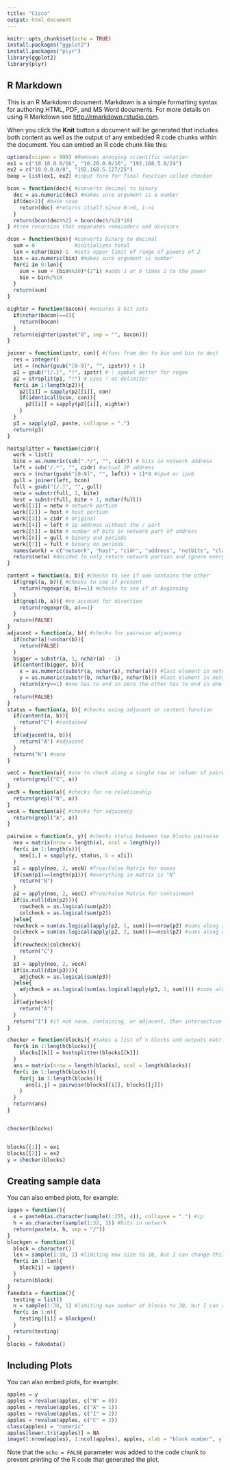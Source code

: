 ```yaml
---
title: "Cisco"
output: html_document
---
```


```r
knitr::opts_chunk$set(echo = TRUE)
install.packages("ggplot2")
install.packages("plyr")
library(ggplot2)
library(plyr)
```

## R Markdown

This is an R Markdown document. Markdown is a simple formatting syntax for authoring HTML, PDF, and MS Word documents. For more details on using R Markdown see <http://rmarkdown.rstudio.com>.

When you click the **Knit** button a document will be generated that includes both content as well as the output of any embedded R code chunks within the document. You can embed an R code chunk like this:

```r
options(scipen = 999) #Removes annoying scientific notation
ex1 = c("10.10.0.0/16", "10.20.0.0/16", "192.168.5.0/24")
ex2 = c("10.0.0.0/8", "192.168.5.127/25")
boop = list(ex1, ex2) #input form for final function called checker

bcon = function(dec){ #converts decimal to binary
  dec = as.numeric(dec) #makes sure argument is a number
  if(dec<2){ #base case
    return(dec) #returns itself since 0->0, 1->1
  } 
  return(bcon(dec%%2) + bcon(dec%/%2)*10)
} #tree recursion that separates remainders and divisors

dcon = function(bin){ #converts binary to decimal
  sum = 0             #initializes total
  len = nchar(bin)-1  #sets upper limit of range of powers of 2
  bin = as.numeric(bin) #makes sure argument is number
  for(i in 0:len){
    sum = sum + (bin%%10)*(2^i) #adds 1 or 0 times 2 to the power
    bin = bin%/%10
  }
  return(sum)
}

eighter = function(bacon){ #ensures 8 bit sets
  if(nchar(bacon)==8){
    return(bacon)
  }
  return(eighter(paste("0", sep = "", bacon)))
}

joiner = function(ipstr, con){ #(func from dec to bin and bin to dec)
  res = integer()
  int = (nchar(gsub("[0-9]", "", ipstr)) + 1)
  p1 = gsub("[/.]", "!", ipstr) # ! symbol better for regex 
  p2 = strsplit(p1, "!") # uses ! as delimiter
  for(i in 1:length(p2)){
    p2[[i]] = sapply(p2[[i]], con)
    if(identical(bcon, con)){
      p2[[i]] = sapply(p2[[i]], eighter)
    }
  }
  p3 = sapply(p2, paste, collapse = ".")
  return(p3)
}

hostsplitter = function(cidr){
  work = list()
  bite = as.numeric(sub(".*/", "", cidr)) # bits in network address
  left = sub("/.*", "", cidr) #actual IP address
  vers = (nchar(gsub("[0-9]", "", left)) + 1)*8 #ipv4 or ipv6
  gull = joiner(left, bcon)
  full = gsub("[/.]", "", gull)
  netw = substr(full, 1, bite)
  host = substr(full, bite + 1, nchar(full))
  work[[1]] = netw # network portion
  work[[2]] = host # host portion
  work[[3]] = cidr # original
  work[[4]] = left # ip address without the / part
  work[[5]] = bite # number of bits in network part of address
  work[[6]] = gull # binary and periods
  work[[7]] = full # binary no periods
  names(work) = c("network", "host", "cidr", "address", "netbits", "classfull", "classless" )
  return(netw) #decided to only return network portion and ignore everything else, easily changed
}

content = function(a, b){ #checks to see if one contains the other
  if(grepl(a, b)){ #checks to see if present
    return(regexpr(a, b)==1) #checks to see if at beginning
  } 
  if(grepl(b, a)){ #no account for direction
    return(regexpr(b, a)==1) 
  } 
  return(FALSE)
}
adjacent = function(a, b){ #checks for pairwise adjacency
  if(nchar(a)!=nchar(b)){
    return(FALSE)
  }
  bigger = substr(a, 1, nchar(a) - 1)
  if(content(bigger, b)){
    x = as.numeric(substr(a, nchar(a), nchar(a))) #last element in network portion
    y = as.numeric(substr(b, nchar(b), nchar(b))) #last element in network portion
    return(x+y==1) #one has to end in zero the other has to end in one
  } 
  return(FALSE)
}
status = function(a, b){ #checks using adjacent or content function
  if(content(a, b)){
    return("C") #contained
  }
  if(adjacent(a, b)){
    return("A") #adjacent
  }
  return("N") #none
}

vecC = function(a){ #use to check along a single row or column of pairwise matrix
  return(grepl("C", a))
}
vecN = function(a){ #checks for no relationship 
  return(grepl("N", a))
}
vecA = function(a){ #checks for adjacency
  return(grepl("A", a))
}

pairwise = function(x, y){ #checks status between two blocks pairwise
  neo = matrix(nrow = length(x), ncol = length(y))
  for(i in 1:length(x)){
    neo[i,] = sapply(y, status, b = x[i])
  }
  p1 = apply(neo, 2, vecN) #True/False Matrix for nones
  if(sum(p1)==length(p1)){ #everything in matrix is "N"
    return("N")
  }
  p2 = apply(neo, 2, vecC) #True/False Matrix for containment
  if(is.null(dim(p2))){
    rowcheck = as.logical(sum(p2))
    colcheck = as.logical(sum(p2))
  }else{
  rowcheck = sum(as.logical(apply(p2, 1, sum)))==nrow(p2) #sums along rows, converts to boolean, checks if number of true values = number of rows
  colcheck = sum(as.logical(apply(p2, 2, sum)))==ncol(p2) #sums along columns, converts to boolean, checks if number of true values = number of columns
  }
  if(rowcheck|colcheck){
    return("C")
  }
  p3 = apply(neo, 2, vecA)
  if(is.null(dim(p3))){
    adjcheck = as.logical(sum(p3))
  }else{
    adjcheck = as.logical(sum(as.logical(apply(p3, 1, sum)))) #sums along rows, converts to boolean, checks if any are adjacent
  }
  if(adjcheck){
    return("A")
  }
  return("I") #if not none, containing, or adjacent, then intersection
}

checker = function(blocks){ #takes a list of n blocks and outputs matrix
  for(k in 1:length(blocks)){
    blocks[[k]] = hostsplitter(blocks[[k]])
  }
  ans = matrix(nrow = length(blocks), ncol = length(blocks))
  for(i in 1:length(blocks)){
    for(j in 1:length(blocks)){
      ans[i,j] = pairwise(blocks[[i]], blocks[[j]])  
    }
  }
  return(ans)
}


checker(blocks)


blocks[[1]] = ex1
blocks[[2]] = ex2
y = checker(blocks)
```

## Creating sample data

You can also embed plots, for example:

```r
ipgen = function(){
  x = paste0(as.character(sample(1:255, 4)), collapse = ".") #ip
  h = as.character(sample(1:32, 1)) #bits in network
  return(paste(x, h, sep = "/"))
}
blockgen = function(){
  block = character()
  len = sample(1:10, 1) #limiting max size to 10, but I can change this later
  for(i in 1:len){
    block[i] = ipgen()
  }
  return(block)
}
fakedata = function(){
  testing = list()
  n = sample(1:30, 1) #limiting max number of blocks to 30, but I can change this later
  for(i in 1:n){
    testing[[i]] = blockgen()
  }
  return(testing)
}
blocks = fakedata()

```

## Including Plots

You can also embed plots, for example:

```r
apples = y
apples = revalue(apples, c("N" = 0))
apples = revalue(apples, c("A" = 1))
apples = revalue(apples, c("I" = 2))
apples = revalue(apples, c("C" = 3))
class(apples) = "numeric"
apples[lower.tri(apples)] = NA
image(1:nrow(apples), 1:ncol(apples), apples, xlab = "block number", ylab = "block number")
```

Note that the `echo = FALSE` parameter was added to the code chunk to prevent printing of the R code that generated the plot.
